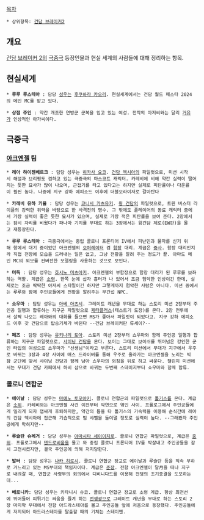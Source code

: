 [[목차]]

 * 상위항목: [[건담 브레이커2]]

== 개요 ==
[[건담 브레이커 2]]의 [[극중극]] 등장인물과 현실 세계의 사람들에 대해 정리하는 항목.


== 현실세계 ==
 * '''루루 루스테아''' : 담당 [[성우]]는 [[후쿠하라 카오리]]. 현실세계에서는 건담 월드 페스타 2024의 메인 MC를 맡고 있다.

 * '''상점 주인''' : 약간 개조한 연방군 군복을 입고 있는 여성. 전작의 아저씨와는 달리 [[거유]]가 인상적인 아가씨이다.

== 극중극 ==
=== [[아크엔젤]] 팀 ===
 * '''레아 하이젠베르크''' : 담당 성우는 [[히카사 요코]]. [[건담 엑시아]]의 파일럿으로, 미션 시작시 해설과 브리핑도 겸하고 있는 극중극의 마스코트 캐릭터. 카레비에 비해 약간 실력이 떨어지는 듯한 묘사가 많이 나오며, 근접기를 타고 있다고는 하지만 실제로 피탄률이나 다운률이 훨씬 높다. 나중에 지구 강하 에피소드 이후에 더블오라이저로 갈아탄다

 * '''카레비 유하 키울''' : 담당 성우는 [[코니시 카츠유키]]. [[윙 건담]]의 파일럿으로, 트윈 버스터 라이플의 강력한 위력을 바탕으로 한 사격전의 명수. 그 밖에도 플레이어의 동료 캐릭터 중에서 가장 실력이 좋은 듯한 묘사가 있으며, 실제로 가장 적은 피탄률을 보여 준다. 2장에서는 잠시 자리를 비웠다가 파나마 기지를 무대로 하는 3장에서는 윙건담 제로(EW판)을 몰고 재등장한다.

 * '''루루 루스테아''' : 극중극에서는 중립 콜로니 프론티어 IV에서 피난민과 물자를 싣기 위해 항에서 대기 중이었던 아크엔젤의 [[오퍼레이터]] 겸 [[함장]] 대리. 계급은 [[중사]]. 함장 대리인지라 직접 전장에 모습을 드러내는 일은 없고, 그냥 전황을 알려 주는 정도가 끝. 아마도 메인 MC의 외모를 컨버전한 모델링을 사용하는 것으로 보인다.

 * '''머독''' : 담당 성우는 [[호시노 미츠아키]]. 아크엔젤의 부함장으로 함장 대리가 된 루루를 보좌하는 역할. 계급은 [[소령]]. 한쪽 눈에 십자 흉터가 나 있어서 조금 험악한 인상이긴 한데, 실제로는 조금 딱딱한 아저씨 스타일이긴 하지만 그렇게까지 험악한 사람은 아니다. 미션 중에서는 루루와 함께 주인공들에게 전황을 알려주는 무간섭 NPC.

 * '''쇼우마''' : 담당 성우는 [[아베 아츠시]]. 그레이트 캐년을 무대로 하는 스토리 미션 2장부터 주인공 일행과 합류하는 지구군 파일럿으로 [[제타플러스]](테스트기 도장)를 몬다. 2장 전투에서 살짝 나오는 레아와의 대화를 들으면 MS가 좋아서 파일럿이 되었다고. 지구 강하 에피소드 이후 갓 건담으로 탑승기체가 바뀐다 --건담 브레이커판 류세이?-- 

 * '''페즈''' : 담당 성우는 [[유키나리 토아]]. 스토리 미션 2장부터 쇼우마와 함께 주인공 일행과 합류하는 지구군 파일럿으로, [[샤이닝 건담]]을 몬다. 보이는 그대로 보이쉬를 뛰어넘은 강인한 군인 타입의 여성으로 쇼우마가 "선생님"이라고 부른다. 스토리 미션에서 무대가 지구에서 우주로 바뀌는 3장과 4장 사이에 매스 드라이버를 통해 우주로 올라가는 아크엔젤을 노리는 빅잠 군단에 맞서 샤이닝 건담과 함께 남아 쇼우마의 외침을 뒤로 하고 싸운다. 챌린지 미션에서는 무대가 건담 카페에서 하비 샵으로 바뀌는 두번째 스테이지부터 쇼우마와 함께 합류.
=== 콜로니 연합군 ===
 * '''에이날''' : 담당 성우는 [[마에노 토모아키]]. 콜로니 연합군의 파일럿으로 [[톨기스]]를 몬다. 계급은 [[소위]]. 카레비와는 아크엔젤 사건 이전부터 악연으로 엮인 사이. 프롤로그에서 주인공들에게 밀리게 되자 잽싸게 후퇴하지만, 약간의 틈을 타 톨기스의 가속력을 이용해 순식간에 레아의 건담 엑시아에 접근해 기습적으로 빔 샤벨을 들이댈 정도로 실력이 높다. --그래봤자 주인공에게 막히지만--

 * '''루슬란 슈레거''' : 담당 성우는 [[야마시타 세이이치로]]. 콜로니 연합군 파일럿으로, 계급은 [[중위]]. 프롤로그에서 [[덴드로비움]]을 몰고 와 중립 콜로니 프론티어 IV를 박살내고 주인공들을 잠시 고전시켰지만, 결국 주인공에 의해 저지당한다.

 * '''발터''' : 담당 성우는 [[나카 히로시]]. 콜로니 연합군 장교로 에이날과 루슬란 등을 직속 부하로 거느리고 있는 MS부대의 책임자이다. 계급은 [[준장]]. 전함 아크엔젤이 달月을 떠나 지구로 내려갈 때, 연합군 사령부의 회의에서 디비니다드를 이용해 전쟁의 조기종결을 도모하는데...

 * '''베로니카''': 담당 성우는 키타니시 슈코. 콜로니 연합군 장교로 소령 계급. 항상 최전선에 뛰어들어 피튀기는 싸움을 즐겨 하는 [[전쟁광]]으로 그레이트 캐년을 무대로 하는 스토리 2장 마지막 무대에서 전함 아드라스테아를 몰고 주인공들 앞에 처음으로 등장했다. 주인공들에게 저지되어 아드라스테아를 탈출할 때의 기체는 스테이멘.
